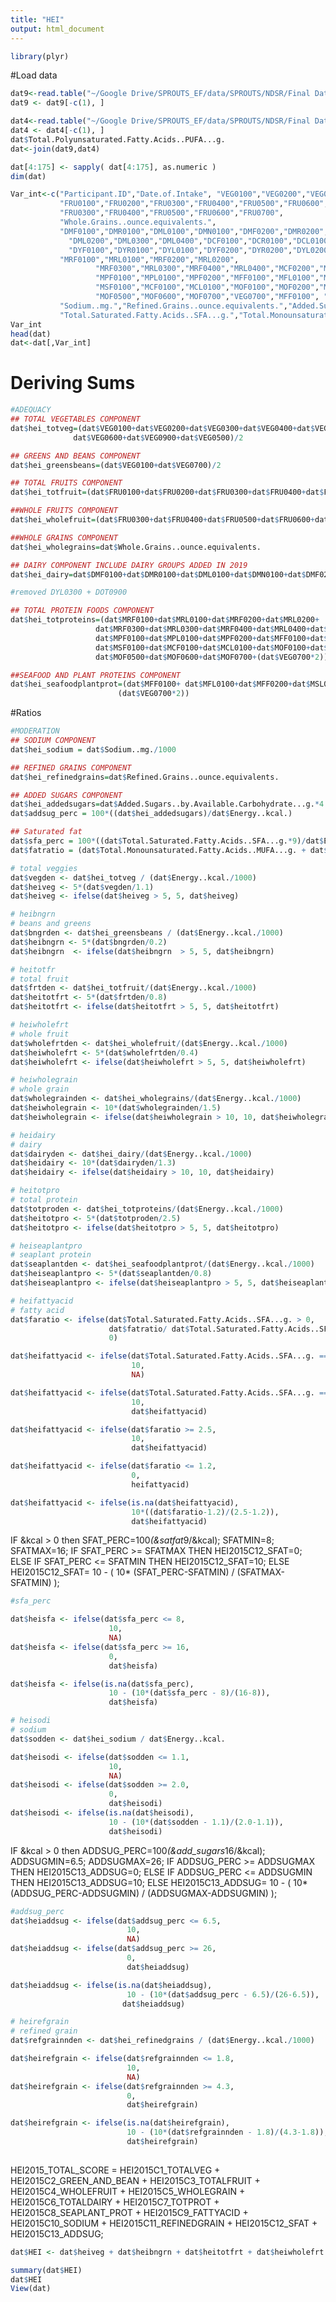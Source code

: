 ```yaml
---
title: "HEI"
output: html_document
---
```

```r
library(plyr)
```

#Load data
```r
dat9<-read.table("~/Google Drive/SPROUTS_EF/data/SPROUTS/NDSR/Final Dataset Uploads from DPAC to SPROUTS Staff Task 1/Q4-20 and last Phase1 March 2021/4SpMom20MST09.txt", header = T, sep = "\t")
dat9 <- dat9[-c(1), ]

dat4<-read.table("~/Google Drive/SPROUTS_EF/data/SPROUTS/NDSR/Final Dataset Uploads from DPAC to SPROUTS Staff Task 1/Q4-20 and last Phase1 March 2021/4SpMom20MSTd/", sep = ",")
dat4 <- dat4[-c(1), ]
dat$Total.Polyunsaturated.Fatty.Acids..PUFA...g.
dat<-join(dat9,dat4)

dat[4:175] <- sapply( dat[4:175], as.numeric )
dim(dat)

Var_int<-c("Participant.ID","Date.of.Intake", "VEG0100","VEG0200","VEG0300","VEG0400","VEG0800","VEG0450","VEG0700","VEG0600","VEG0900","VEG0500", "VEG0100","VEG0700", 
           "FRU0100","FRU0200","FRU0300","FRU0400","FRU0500","FRU0600","FRU0700",
           "FRU0300","FRU0400","FRU0500","FRU0600","FRU0700",
           "Whole.Grains..ounce.equivalents.",
           "DMF0100","DMR0100","DML0100","DMN0100","DMF0200","DMR0200",
             "DML0200","DML0300","DML0400","DCF0100","DCR0100","DCL0100","DCN0100",
             "DYF0100","DYR0100","DYL0100","DYF0200","DYR0200","DYL0200","DYN0100" , "DOT0100" , "DOT0300","DOT0400" , "DOT0500","DOT0600" , "DML0500" , "DYF0300" , "DYR0300",
           "MRF0100","MRL0100","MRF0200","MRL0200",
                   "MRF0300","MRL0300","MRF0400","MRL0400","MCF0200","MCL0200","MRF0500",
                   "MPF0100","MPL0100","MPF0200","MFF0100","MFL0100","MFF0200","MSL0100",
                   "MSF0100","MCF0100","MCL0100","MOF0100","MOF0200","MOF0300","MOF0400",
                   "MOF0500","MOF0600","MOF0700","VEG0700","MFF0100", "MFL0100","MFF0200","MSL0100","MSF0100","MOF0500","MOF0600","MOF0700","VEG0700",
           "Sodium..mg.","Refined.Grains..ounce.equivalents.","Added.Sugars..by.Available.Carbohydrate...g.",
           "Total.Saturated.Fatty.Acids..SFA...g.","Total.Monounsaturated.Fatty.Acids..MUFA...g.","Total.Polyunsaturated.Fatty.Acids..PUFA...g.","Energy..kcal.")
Var_int
head(dat)
dat<-dat[,Var_int]
```

# Deriving Sums
```r
#ADEQUACY
## TOTAL VEGETABLES COMPONENT
dat$hei_totveg=(dat$VEG0100+dat$VEG0200+dat$VEG0300+dat$VEG0400+dat$VEG0800+dat$VEG0450+dat$VEG0700+
              dat$VEG0600+dat$VEG0900+dat$VEG0500)/2 

## GREENS AND BEANS COMPONENT
dat$hei_greensbeans=(dat$VEG0100+dat$VEG0700)/2

## TOTAL FRUITS COMPONENT
dat$hei_totfruit=(dat$FRU0100+dat$FRU0200+dat$FRU0300+dat$FRU0400+dat$FRU0500+dat$FRU0600+dat$FRU0700)/2

##WHOLE FRUITS COMPONENT
dat$hei_wholefruit=(dat$FRU0300+dat$FRU0400+dat$FRU0500+dat$FRU0600+dat$FRU0700)/2

##WHOLE GRAINS COMPONENT
dat$hei_wholegrains=dat$Whole.Grains..ounce.equivalents.

## DAIRY COMPONENT INCLUDE DAIRY GROUPS ADDED IN 2019
dat$hei_dairy=dat$DMF0100+dat$DMR0100+dat$DML0100+dat$DMN0100+dat$DMF0200+dat$DMR0200+ dat$DML0200+dat$DML0300+dat$DML0400+dat$DCF0100+dat$DCR0100+dat$DCL0100+dat$DCN0100+ dat$DYF0100+dat$DYR0100+dat$DYL0100+dat$DYF0200+dat$DYR0200+dat$DYL0200+dat$DYN0100 + ((dat$DOT0100)/3) + dat$DOT0300+dat$DOT0400 + dat$DOT0500+dat$DOT0600 + dat$DML0500 + dat$DYF0300 + dat$DYR0300 

#removed DYL0300 + DOT0900

## TOTAL PROTEIN FOODS COMPONENT
dat$hei_totproteins=(dat$MRF0100+dat$MRL0100+dat$MRF0200+dat$MRL0200+
                   dat$MRF0300+dat$MRL0300+dat$MRF0400+dat$MRL0400+dat$MCF0200+dat$MCL0200+dat$MRF0500+
                   dat$MPF0100+dat$MPL0100+dat$MPF0200+dat$MFF0100+dat$MFL0100+dat$MFF0200+dat$MSL0100+
                   dat$MSF0100+dat$MCF0100+dat$MCL0100+dat$MOF0100+dat$MOF0200+dat$MOF0300+dat$MOF0400+
                   dat$MOF0500+dat$MOF0600+dat$MOF0700+(dat$VEG0700*2))

##SEAFOOD AND PLANT PROTEINS COMPONENT
dat$hei_seafoodplantprot=(dat$MFF0100+ dat$MFL0100+dat$MFF0200+dat$MSL0100+dat$MSF0100+dat$MOF0500+dat$MOF0600+dat$MOF0700+
                        (dat$VEG0700*2))
```
#Ratios
```r
#MODERATION
## SODIUM COMPONENT
dat$hei_sodium = dat$Sodium..mg./1000

## REFINED GRAINS COMPONENT
dat$hei_refinedgrains=dat$Refined.Grains..ounce.equivalents.

## ADDED SUGARS COMPONENT
dat$hei_addedsugars=dat$Added.Sugars..by.Available.Carbohydrate...g.*4 
dat$addsug_perc = 100*((dat$hei_addedsugars)/dat$Energy..kcal.)

## Saturated fat
dat$sfa_perc = 100*((dat$Total.Saturated.Fatty.Acids..SFA...g.*9)/dat$Energy..kcal.)
dat$fatratio = (dat$Total.Monounsaturated.Fatty.Acids..MUFA...g. + dat$Total.Polyunsaturated.Fatty.Acids..PUFA...g.)/dat$Total.Saturated.Fatty.Acids..SFA...g.
```





```r
# total veggies
dat$vegden <- dat$hei_totveg / (dat$Energy..kcal./1000)
dat$heiveg <- 5*(dat$vegden/1.1)
dat$heiveg <- ifelse(dat$heiveg > 5, 5, dat$heiveg)

# heibngrn
# beans and greens
dat$bngrden <- dat$hei_greensbeans / (dat$Energy..kcal./1000)
dat$heibngrn <- 5*(dat$bngrden/0.2)
dat$heibngrn  <- ifelse(dat$heibngrn  > 5, 5, dat$heibngrn)

# heitotfr
# total fruit
dat$frtden <- dat$hei_totfruit/(dat$Energy..kcal./1000)
dat$heitotfrt <- 5*(dat$frtden/0.8)
dat$heitotfrt <- ifelse(dat$heitotfrt > 5, 5, dat$heitotfrt)

# heiwholefrt
# whole fruit
dat$wholefrtden <- dat$hei_wholefruit/(dat$Energy..kcal./1000)
dat$heiwholefrt <- 5*(dat$wholefrtden/0.4)
dat$heiwholefrt <- ifelse(dat$heiwholefrt > 5, 5, dat$heiwholefrt)

# heiwholegrain
# whole grain
dat$wholegrainden <- dat$hei_wholegrains/(dat$Energy..kcal./1000)
dat$heiwholegrain <- 10*(dat$wholegrainden/1.5)
dat$heiwholegrain <- ifelse(dat$heiwholegrain > 10, 10, dat$heiwholegrain)

# heidairy
# dairy
dat$dairyden <- dat$hei_dairy/(dat$Energy..kcal./1000)
dat$heidairy <- 10*(dat$dairyden/1.3)
dat$heidairy <- ifelse(dat$heidairy > 10, 10, dat$heidairy)

# heitotpro
# total protein
dat$totproden <- dat$hei_totproteins/(dat$Energy..kcal./1000)
dat$heitotpro <- 5*(dat$totproden/2.5)
dat$heitotpro <- ifelse(dat$heitotpro > 5, 5, dat$heitotpro)

# heiseaplantpro
# seaplant protein
dat$seaplantden <- dat$hei_seafoodplantprot/(dat$Energy..kcal./1000)
dat$heiseaplantpro <- 5*(dat$seaplantden/0.8)
dat$heiseaplantpro <- ifelse(dat$heiseaplantpro > 5, 5, dat$heiseaplantpro)
```

```r
# heifattyacid
# fatty acid
dat$faratio <- ifelse(dat$Total.Saturated.Fatty.Acids..SFA...g. > 0,
                      dat$fatratio/ dat$Total.Saturated.Fatty.Acids..SFA...g.,
                      0)

dat$heifattyacid <- ifelse(dat$Total.Saturated.Fatty.Acids..SFA...g. == 0 & dat$fatratio == 0,
                           10,
                           NA)

dat$heifattyacid <- ifelse(dat$Total.Saturated.Fatty.Acids..SFA...g. == 0 & dat$fatratio > 0,
                           10,
                           dat$heifattyacid)

dat$heifattyacid <- ifelse(dat$faratio >= 2.5,
                           10,
                           dat$heifattyacid)

dat$heifattyacid <- ifelse(dat$faratio <= 1.2,
                           0,
                           heifattyacid)

dat$heifattyacid <- ifelse(is.na(dat$heifattyacid),
                           10*((dat$faratio-1.2)/(2.5-1.2)),
                           dat$heifattyacid)
```
IF &kcal > 0 then SFAT_PERC=100*(&satfat*9/&kcal); 
  SFATMIN=8;
  SFATMAX=16;
  IF SFAT_PERC >= SFATMAX THEN HEI2015C12_SFAT=0;
    ELSE IF SFAT_PERC <= SFATMIN THEN HEI2015C12_SFAT=10;
    ELSE HEI2015C12_SFAT= 10 - ( 10* (SFAT_PERC-SFATMIN) / (SFATMAX-SFATMIN) );
```r
#sfa_perc

dat$heisfa <- ifelse(dat$sfa_perc <= 8,
                      10,
                      NA)
dat$heisfa <- ifelse(dat$sfa_perc >= 16,
                      0,
                      dat$heisfa)

dat$heisfa <- ifelse(is.na(dat$sfa_perc),
                      10 - (10*(dat$sfa_perc - 8)/(16-8)),
                      dat$heisfa)

```

```r
# heisodi
# sodium
dat$sodden <- dat$hei_sodium / dat$Energy..kcal.

dat$heisodi <- ifelse(dat$sodden <= 1.1,
                      10,
                      NA)
dat$heisodi <- ifelse(dat$sodden >= 2.0,
                      0,
                      dat$heisodi)
dat$heisodi <- ifelse(is.na(dat$heisodi),
                      10 - (10*(dat$sodden - 1.1)/(2.0-1.1)),
                      dat$heisodi)
```
IF &kcal > 0 then ADDSUG_PERC=100*(&add_sugars*16/&kcal); 
  ADDSUGMIN=6.5;
  ADDSUGMAX=26;
  IF ADDSUG_PERC >= ADDSUGMAX THEN HEI2015C13_ADDSUG=0;
    ELSE IF ADDSUG_PERC <= ADDSUGMIN THEN HEI2015C13_ADDSUG=10;
    ELSE HEI2015C13_ADDSUG= 10 - ( 10* (ADDSUG_PERC-ADDSUGMIN) / (ADDSUGMAX-ADDSUGMIN) );
```r
#addsug_perc
dat$heiaddsug <- ifelse(dat$addsug_perc <= 6.5,
                          10,
                          NA)
dat$heiaddsug <- ifelse(dat$addsug_perc >= 26,
                          0,
                          dat$heiaddsug)

dat$heiaddsug <- ifelse(is.na(dat$heiaddsug),
                          10 - (10*(dat$addsug_perc - 6.5)/(26-6.5)),
                         dat$heiaddsug)
```

```r
# heirefgrain
# refined grain
dat$refgrainnden <- dat$hei_refinedgrains / (dat$Energy..kcal./1000)

dat$heirefgrain <- ifelse(dat$refgrainnden <= 1.8,
                          10,
                          NA)
dat$heirefgrain <- ifelse(dat$refgrainnden >= 4.3,
                          0,
                          dat$heirefgrain)

dat$heirefgrain <- ifelse(is.na(dat$heirefgrain),
                          10 - (10*(dat$refgrainnden - 1.8)/(4.3-1.8)),
                          dat$heirefgrain)
  
```



HEI2015_TOTAL_SCORE = HEI2015C1_TOTALVEG + HEI2015C2_GREEN_AND_BEAN + HEI2015C3_TOTALFRUIT + HEI2015C4_WHOLEFRUIT + HEI2015C5_WHOLEGRAIN + HEI2015C6_TOTALDAIRY +
  HEI2015C7_TOTPROT + HEI2015C8_SEAPLANT_PROT + HEI2015C9_FATTYACID + HEI2015C10_SODIUM + HEI2015C11_REFINEDGRAIN + HEI2015C12_SFAT + HEI2015C13_ADDSUG;

```r
dat$HEI <- dat$heiveg + dat$heibngrn + dat$heitotfrt + dat$heiwholefrt + dat$heiwholegrain + dat$heidairy + dat$heitotpro + dat$heiseaplantpro + dat$heifattyacid + dat$heirefgrain + dat$heisodi + dat$heisfa +dat$heiaddsug
```

```r
summary(dat$HEI)
dat$HEI
View(dat)
```

